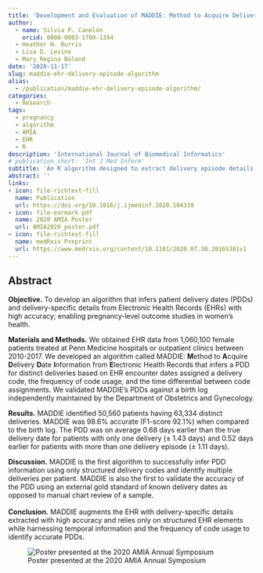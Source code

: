 ```yaml
---
title: 'Development and Evaluation of MADDIE: Method to Acquire Delivery Date Information from Electronic Health Records'
author: 
  - name: Silvia P. Canelón
    orcid: 0000-0003-1709-1394
  - Heather H. Burris
  - Lisa D. Levine
  - Mary Regina Boland
date: '2020-11-17'
slug: maddie-ehr-delivery-episode-algorithm
alias:
  - /publication/maddie-ehr-delivery-episode-algorithm/
categories:
  - Research
tags:
  - pregnancy
  - algorithm
  - AMIA
  - EHR
  - R
description: 'International Journal of Biomedical Informatics'
# publication_short: 'Int J Med Inform'
subtitle: 'An R algorithm designed to extract delivery episode details from structured Electronic Health Record data.'
abstract: ''
links:
- icon: file-richtext-fill
  name: Publication
  url: https://doi.org/10.1016/j.ijmedinf.2020.104339
- icon: file-earmark-pdf
  name: 2020 AMIA Poster
  url: AMIA2020_poster.pdf
- icon: file-richtext-fill
  name: medRxiv Preprint
  url: https://www.medrxiv.org/content/10.1101/2020.07.30.20165381v1
---
```


## Abstract

**Objective.** To develop an algorithm that infers patient delivery dates (PDDs) and delivery-specific details from Electronic Health Records (EHRs) with high accuracy; enabling pregnancy-level outcome studies in women’s health.

**Materials and Methods.** We obtained EHR data from 1,060,100 female patients treated at Penn Medicine hospitals or outpatient clinics between 2010-2017. We developed an algorithm called MADDIE: **M**ethod to **A**cquire **D**elivery **D**ate **I**nformation from **E**lectronic Health Records that infers a PDD for distinct deliveries based on EHR encounter dates assigned a delivery code, the frequency of code usage, and the time differential between code assignments. We validated MADDIE's PDDs against a birth log independently maintained by the Department of Obstetrics and Gynecology.
  
**Results.** MADDIE identified 50,560 patients having 63,334 distinct deliveries. MADDIE was 98.6% accurate (F1-score 92.1%) when compared to the birth log. The PDD was on average 0.68 days earlier than the true delivery date for patients with only one delivery (± 1.43 days) and 0.52 days earlier for patients with more than one delivery episode (± 1.11 days).
  
**Discussion.** MADDIE is the first algorithm to successfully infer PDD information using only structured delivery codes and identify multiple deliveries per patient. MADDIE is also the first to validate the accuracy of the PDD using an external gold standard of known delivery dates as opposed to manual chart review of a sample.<br><br>**Conclusion.** MADDIE augments the EHR with delivery-specific details extracted with high accuracy and relies only on structured EHR elements while harnessing temporal information and the frequency of code usage to identify accurate PDDs.

![Poster presented at the 2020 AMIA Annual Symposium](2020_AMIA_Annual_v2_letter.png){fig-alt=""}
